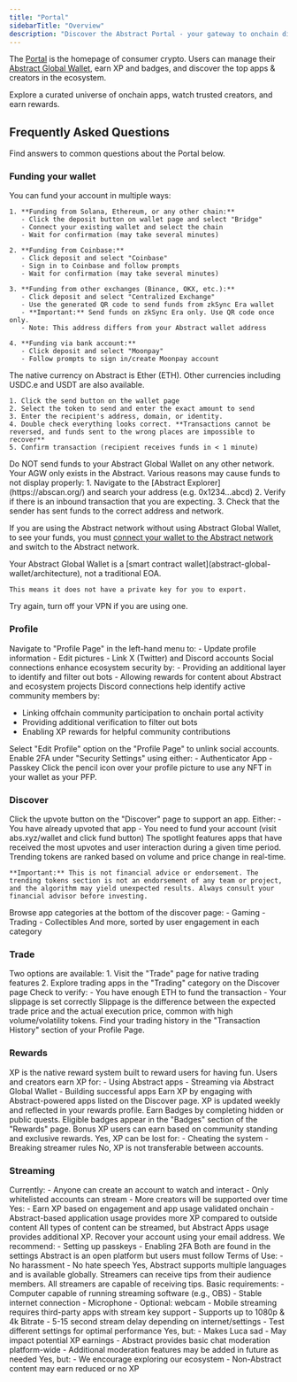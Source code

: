 ```yaml
---
title: "Portal"
sidebarTitle: "Overview"
description: "Discover the Abstract Portal - your gateway to onchain discovery."
---
```


The [Portal](https://abs.xyz) is the homepage of consumer crypto. Users can manage their
[Abstract Global Wallet](/abstract-global-wallet/overview), earn XP and badges, and discover
the top apps & creators in the ecosystem.

<Card title="Visit Portal" icon="person-to-portal" href="https://abs.xyz">
  Explore a curated universe of onchain apps, watch trusted creators, and earn
  rewards.
</Card>

## Frequently Asked Questions

Find answers to common questions about the Portal below.

### Funding your wallet

<AccordionGroup>
  <Accordion title="How do I fund my account?">
    You can fund your account in multiple ways:

    1. **Funding from Solana, Ethereum, or any other chain:**
       - Click the deposit button on wallet page and select "Bridge"
       - Connect your existing wallet and select the chain
       - Wait for confirmation (may take several minutes)

    2. **Funding from Coinbase:**
       - Click deposit and select "Coinbase"
       - Sign in to Coinbase and follow prompts
       - Wait for confirmation (may take several minutes)

    3. **Funding from other exchanges (Binance, OKX, etc.):**
       - Click deposit and select "Centralized Exchange"
       - Use the generated QR code to send funds from zkSync Era wallet
       - **Important:** Send funds on zkSync Era only. Use QR code once only.
       - Note: This address differs from your Abstract wallet address

    4. **Funding via bank account:**
       - Click deposit and select "Moonpay"
       - Follow prompts to sign in/create Moonpay account

  </Accordion>

  <Accordion title="How to send funds on Abstract?">

The native currency on Abstract is Ether (ETH). Other currencies including USDC.e and USDT are also available.

    1. Click the send button on the wallet page
    2. Select the token to send and enter the exact amount to send
    3. Enter the recipient's address, domain, or identity.
    4. Double check everything looks correct. **Transactions cannot be reversed, and funds sent to the wrong places are impossible to recover**
    5. Confirm transaction (recipient receives funds in < 1 minute)

<Warning>
  Do NOT send funds to your Abstract Global Wallet on any other network. Your
  AGW only exists in the Abstract.
</Warning>

  </Accordion>

  <Accordion title="I can't see my funds. What happened?">
    Various reasons may cause funds to not display properly:
    1. Navigate to the [Abstract Explorer](https://abscan.org/) and search your address (e.g. 0x1234...abcd)
    2. Verify if there is an inbound transaction that you are expecting.
    3. Check that the sender has sent funds to the correct address and network.

   <Note>If you are using the Abstract network without using Abstract Global Wallet, to see your funds, you must [connect your wallet to the Abstract network](/connect-to-abstract)
   and switch to the Abstract network.</Note>
  </Accordion>

  <Accordion title="How do I export my private key outside of Abstract Global Wallet?">
    Your Abstract Global Wallet is a [smart contract wallet](abstract-global-wallet/architecture), not a traditional EOA.

    This means it does not have a private key for you to export.

  </Accordion>

  <Accordion title="My card/PayPal funding failed. What do I do?">
    Try again, turn off your VPN if you are using one.
  </Accordion>
</AccordionGroup>

### Profile

<AccordionGroup>
  <Accordion title="How do I edit my profile?">
    Navigate to "Profile Page" in the left-hand menu to:
    - Update profile information
    - Edit pictures
    - Link X (Twitter) and Discord accounts
  </Accordion>

<Accordion title="Why do I need to connect my Discord account to get rewards?">
  Social connections enhance ecosystem security by: - Providing an additional layer
  to identify and filter out bots - Allowing rewards for content about Abstract
  and ecosystem projects
</Accordion>

<Accordion title="Why do I need to connect my Discord account to get XP bonuses?">
  Discord connections help identify active community members by:

- Linking offchain community participation to onchain portal activity
- Providing additional verification to filter out bots
- Enabling XP rewards for helpful community contributions

</Accordion>

<Accordion title="How do I switch my linked X account or link a new one?">
  Select "Edit Profile" option on the "Profile Page" to unlink social accounts.
</Accordion>

<Accordion title="How do I enable two-factor authentication (2FA)?">
  Enable 2FA under "Security Settings" using either: - Authenticator App -
  Passkey
</Accordion>

  <Accordion title="How do I change my PFP?">
    Click the pencil icon over your profile picture to use any NFT in your wallet as your PFP.
  </Accordion>
</AccordionGroup>

### Discover

<AccordionGroup>
  <Accordion title="How do I vote for an app?">
    Click the upvote button on the "Discover" page to support an app.
  </Accordion>

<Accordion title="Why can't I upvote an app?">
  Either: - You have already upvoted that app - You need to fund your account
  (visit abs.xyz/wallet and click fund button)
</Accordion>

<Accordion title="What is the spotlight?">
  The spotlight features apps that have received the most upvotes and user
  interaction during a given time period.
</Accordion>

  <Accordion title="What are trending tokens?">
    Trending tokens are ranked based on volume and price change in real-time.

    **Important:** This is not financial advice or endorsement. The trending tokens section is not an endorsement of any team or project, and the algorithm may yield unexpected results. Always consult your financial advisor before investing.

  </Accordion>

  <Accordion title="How do I sort apps?">
    Browse app categories at the bottom of the discover page:
    - Gaming
    - Trading
    - Collectibles
    And more, sorted by user engagement in each category
  </Accordion>
</AccordionGroup>

### Trade

<AccordionGroup>
  <Accordion title="How do I make my first trade?">
    Two options are available:
    1. Visit the "Trade" page for native trading features
    2. Explore trading apps in the "Trading" category on the Discover page
  </Accordion>

<Accordion title="Getting an error on your trade?">
  Check to verify: - You have enough ETH to fund the transaction - Your slippage
  is set correctly
</Accordion>

<Accordion title="What is slippage?">
  Slippage is the difference between the expected trade price and the actual execution
  price, common with high volume/volatility tokens.
</Accordion>

  <Accordion title="How do I view my trading history?">
    Find your trading history in the "Transaction History" section of your Profile Page.
  </Accordion>
</AccordionGroup>

### Rewards

<AccordionGroup>
  <Accordion title="What is XP?">
    XP is the native reward system built to reward users for having fun. Users and creators earn XP for:
    - Using Abstract apps
    - Streaming via Abstract Global Wallet
    - Building successful apps
  </Accordion>

<Accordion title="How do I earn XP?">
  Earn XP by engaging with Abstract-powered apps listed on the Discover page.
</Accordion>

<Accordion title="When is the XP updated?">
  XP is updated weekly and reflected in your rewards profile.
</Accordion>

<Accordion title="How do I claim Badges?">
  Earn Badges by completing hidden or public quests. Eligible badges appear in
  the "Badges" section of the "Rewards" page.
</Accordion>

<Accordion title="What is the XP Multiplier?">
  Bonus XP users can earn based on community standing and exclusive rewards.
</Accordion>

<Accordion title="Can I lose XP?">
  Yes, XP can be lost for: - Cheating the system - Breaking streamer rules
</Accordion>

  <Accordion title="Is XP transferable between accounts?">
    No, XP is not transferable between accounts.
  </Accordion>
</AccordionGroup>

### Streaming

<AccordionGroup>
  <Accordion title="How do I sign up, and is there an approval process?">
    Currently:
    - Anyone can create an account to watch and interact
    - Only whitelisted accounts can stream
    - More creators will be supported over time
  </Accordion>

<Accordion title="Can I earn XP for streaming on Abstract?">
  Yes: - Earn XP based on engagement and app usage validated onchain -
  Abstract-based application usage provides more XP compared to outside content
</Accordion>

<Accordion title="What kind of content is allowed?">
  All types of content can be streamed, but Abstract Apps usage provides
  additional XP.
</Accordion>

<Accordion title="What happens if I lose my account credentials?">
  Recover your account using your email address. We recommend: - Setting up
  passkeys - Enabling 2FA Both are found in the settings
</Accordion>

<Accordion title="What kind of content is restricted?">
  Abstract is an open platform but users must follow Terms of Use: - No
  harassment - No hate speech
</Accordion>

<Accordion title="Does Abstract support multiple languages and regions?">
  Yes, Abstract supports multiple languages and is available globally.
</Accordion>

<Accordion title="How do streamers earn money?">
  Streamers can receive tips from their audience members.
</Accordion>

<Accordion title="How do I qualify for monetization features?">
  All streamers are capable of receiving tips.
</Accordion>

<Accordion title="What equipment or software do I need?">
  Basic requirements: - Computer capable of running streaming software (e.g.,
  OBS) - Stable internet connection - Microphone - Optional: webcam - Mobile
  streaming requires third-party apps with stream key support
</Accordion>

<Accordion title="What are the recommended streaming settings?">
  - Supports up to 1080p & 4k Bitrate - 5-15 second stream delay depending on
  internet/settings - Test different settings for optimal performance
</Accordion>

<Accordion title="Can I stream simultaneously on other platforms?">
  Yes, but: - Makes Luca sad - May impact potential XP earnings
</Accordion>

<Accordion title="Can I moderate my chat or assign moderators?">
  - Abstract provides basic chat moderation platform-wide - Additional
  moderation features may be added in future as needed
</Accordion>

  <Accordion title="Can I stream non-Abstract content?">
    Yes, but:
    - We encourage exploring our ecosystem
    - Non-Abstract content may earn reduced or no XP
  </Accordion>
</AccordionGroup>
